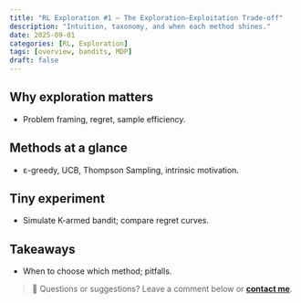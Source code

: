 ```yaml
---
title: "RL Exploration #1 — The Exploration–Exploitation Trade-off"
description: "Intuition, taxonomy, and when each method shines."
date: 2025-09-01
categories: [RL, Exploration]
tags: [overview, bandits, MDP]
draft: false
---
```


## Why exploration matters

- Problem framing, regret, sample efficiency.

## Methods at a glance

- ε-greedy, UCB, Thompson Sampling, intrinsic motivation.

## Tiny experiment

- Simulate K-armed bandit; compare regret curves.

## Takeaways

- When to choose which method; pitfalls.

> 💬 Questions or suggestions? Leave a comment below or **[contact me](../../../contact.qmd)**. 
